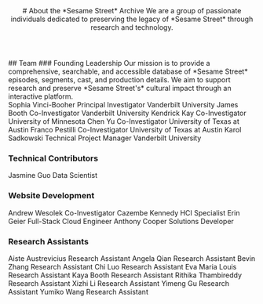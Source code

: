 <Header>
# About the *Sesame Street* Archive
We are a group of passionate individuals dedicated to preserving the legacy of *Sesame Street* through research and technology.
</Header>
<Section>
## Team
### Founding Leadership
Our mission is to provide a comprehensive, searchable, and accessible database of *Sesame Street* episodes, segments, cast, and production details. We aim to support research and preserve *Sesame Street's* cultural impact through an interactive platform.
</Section>
<GriddedSection>
  <Person>
    <span>Sophia Vinci-Booher</span>
    <span>Principal Investigator</span>
    <span>Vanderbilt University</span>
  </Person>

  <Person>
    <span>James Booth</span>
    <span>Co-Investigator</span>
    <span>Vanderbilt University</span>
  </Person>

  <Person>
    <span>Kendrick Kay</span>
    <span>Co-Investigator</span>
    <span>University of Minnesota</span>
  </Person>

  <Person>
    <span>Chen Yu</span>
    <span>Co-Investigator</span>
    <span>University of Texas at Austin</span>
  </Person>

  <Person>
    <span>Franco Pestilli</span>
    <span>Co-Investigator</span>
    <span>University of Texas at Austin</span>
  </Person>

  <Person>
    <span>Karol Sadkowski</span>
    <span>Technical Project Manager</span>
    <span>Vanderbilt University</span>
  </Person>
</GriddedSection>

### Technical Contributors
<GriddedSection>
  <Person>
    <span>Jasmine Guo</span>
    <span>Data Scientist</span>
  </Person>
  </GriddedSection>

  ### Website Development
  <GriddedSection>
  <Person>
    <span>Andrew Wesolek</span>
    <span>Co-Investigator</span>
  </Person>

  <Person>
    <span>Cazembe Kennedy</span>
    <span>HCI Specialist</span>
  </Person>

  <Person>
    <span>Erin Geier</span>
    <span>Full-Stack Cloud Engineer</span>
  </Person>

  <Person>
    <span>Anthony Cooper</span>
    <span>Solutions Developer</span>
  </Person>

</GriddedSection>

### Research Assistants
<GriddedSection>
  <Person>
    <span>Aiste Austrevicius</span>
    <span>Research Assistant</span>
  </Person>

  <Person>
    <span>Angela Qian</span>
    <span>Research Assistant</span>
  </Person>

  <Person>
    <span>Bevin Zhang</span>
    <span>Research Assistant</span>
  </Person>

  <Person>
    <span>Chi Luo</span>
    <span>Research Assistant</span>
  </Person>

  <Person>
    <span>Eva Maria Louis</span>
    <span>Research Assistant</span>
  </Person>

  <Person>
    <span>Kaya Booth</span>
    <span>Research Assistant</span>
  </Person>

  <Person>
    <span>Rithika Thambireddy</span>
    <span>Research Assistant</span>
  </Person>

  <Person>
    <span>Xizhi Li</span>
    <span>Research Assistant</span>
  </Person>

  <Person>
    <span>Yimeng Gu</span>
    <span>Research Assistant</span>
  </Person>

  <Person>
    <span>Yumiko Wang</span>
    <span>Research Assistant</span>
  </Person>
</GriddedSection>